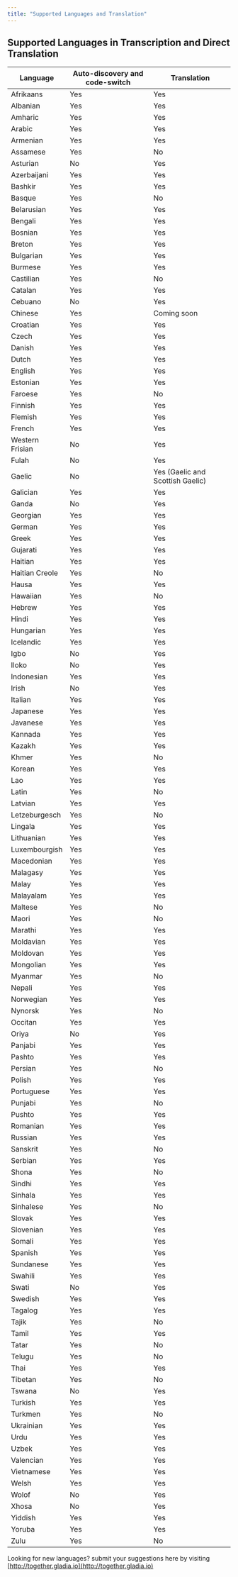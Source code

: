```yaml
---
title: "Supported Languages and Translation"
---
```


## Supported Languages in Transcription and Direct Translation

| Language        | Auto-discovery and code-switch | Translation                      |
| --------------- | ------------------------------ | -------------------------------- |
| Afrikaans       | Yes                            | Yes                              |
| Albanian        | Yes                            | Yes                              |
| Amharic         | Yes                            | Yes                              |
| Arabic          | Yes                            | Yes                              |
| Armenian        | Yes                            | Yes                              |
| Assamese        | Yes                            | No                               |
| Asturian        | No                             | Yes                              |
| Azerbaijani     | Yes                            | Yes                              |
| Bashkir         | Yes                            | Yes                              |
| Basque          | Yes                            | No                               |
| Belarusian      | Yes                            | Yes                              |
| Bengali         | Yes                            | Yes                              |
| Bosnian         | Yes                            | Yes                              |
| Breton          | Yes                            | Yes                              |
| Bulgarian       | Yes                            | Yes                              |
| Burmese         | Yes                            | Yes                              |
| Castilian       | Yes                            | No                               |
| Catalan         | Yes                            | Yes                              |
| Cebuano         | No                             | Yes                              |
| Chinese         | Yes                            | Coming soon                      |
| Croatian        | Yes                            | Yes                              |
| Czech           | Yes                            | Yes                              |
| Danish          | Yes                            | Yes                              |
| Dutch           | Yes                            | Yes                              |
| English         | Yes                            | Yes                              |
| Estonian        | Yes                            | Yes                              |
| Faroese         | Yes                            | No                               |
| Finnish         | Yes                            | Yes                              |
| Flemish         | Yes                            | Yes                              |
| French          | Yes                            | Yes                              |
| Western Frisian | No                             | Yes                              |
| Fulah           | No                             | Yes                              |
| Gaelic          | No                             | Yes (Gaelic and Scottish Gaelic) |
| Galician        | Yes                            | Yes                              |
| Ganda           | No                             | Yes                              |
| Georgian        | Yes                            | Yes                              |
| German          | Yes                            | Yes                              |
| Greek           | Yes                            | Yes                              |
| Gujarati        | Yes                            | Yes                              |
| Haitian         | Yes                            | Yes                              |
| Haitian Creole  | Yes                            | No                               |
| Hausa           | Yes                            | Yes                              |
| Hawaiian        | Yes                            | No                               |
| Hebrew          | Yes                            | Yes                              |
| Hindi           | Yes                            | Yes                              |
| Hungarian       | Yes                            | Yes                              |
| Icelandic       | Yes                            | Yes                              |
| Igbo            | No                             | Yes                              |
| Iloko           | No                             | Yes                              |
| Indonesian      | Yes                            | Yes                              |
| Irish           | No                             | Yes                              |
| Italian         | Yes                            | Yes                              |
| Japanese        | Yes                            | Yes                              |
| Javanese        | Yes                            | Yes                              |
| Kannada         | Yes                            | Yes                              |
| Kazakh          | Yes                            | Yes                              |
| Khmer           | Yes                            | No                               |
| Korean          | Yes                            | Yes                              |
| Lao             | Yes                            | Yes                              |
| Latin           | Yes                            | No                               |
| Latvian         | Yes                            | Yes                              |
| Letzeburgesch   | Yes                            | No                               |
| Lingala         | Yes                            | Yes                              |
| Lithuanian      | Yes                            | Yes                              |
| Luxembourgish   | Yes                            | Yes                              |
| Macedonian      | Yes                            | Yes                              |
| Malagasy        | Yes                            | Yes                              |
| Malay           | Yes                            | Yes                              |
| Malayalam       | Yes                            | Yes                              |
| Maltese         | Yes                            | No                               |
| Maori           | Yes                            | No                               |
| Marathi         | Yes                            | Yes                              |
| Moldavian       | Yes                            | Yes                              |
| Moldovan        | Yes                            | Yes                              |
| Mongolian       | Yes                            | Yes                              |
| Myanmar         | Yes                            | No                               |
| Nepali          | Yes                            | Yes                              |
| Norwegian       | Yes                            | Yes                              |
| Nynorsk         | Yes                            | No                               |
| Occitan         | Yes                            | Yes                              |
| Oriya           | No                             | Yes                              |
| Panjabi         | Yes                            | Yes                              |
| Pashto          | Yes                            | Yes                              |
| Persian         | Yes                            | No                               |
| Polish          | Yes                            | Yes                              |
| Portuguese      | Yes                            | Yes                              |
| Punjabi         | Yes                            | No                               |
| Pushto          | Yes                            | Yes                              |
| Romanian        | Yes                            | Yes                              |
| Russian         | Yes                            | Yes                              |
| Sanskrit        | Yes                            | No                               |
| Serbian         | Yes                            | Yes                              |
| Shona           | Yes                            | No                               |
| Sindhi          | Yes                            | Yes                              |
| Sinhala         | Yes                            | Yes                              |
| Sinhalese       | Yes                            | No                               |
| Slovak          | Yes                            | Yes                              |
| Slovenian       | Yes                            | Yes                              |
| Somali          | Yes                            | Yes                              |
| Spanish         | Yes                            | Yes                              |
| Sundanese       | Yes                            | Yes                              |
| Swahili         | Yes                            | Yes                              |
| Swati           | No                             | Yes                              |
| Swedish         | Yes                            | Yes                              |
| Tagalog         | Yes                            | Yes                              |
| Tajik           | Yes                            | No                               |
| Tamil           | Yes                            | Yes                              |
| Tatar           | Yes                            | No                               |
| Telugu          | Yes                            | No                               |
| Thai            | Yes                            | Yes                              |
| Tibetan         | Yes                            | No                               |
| Tswana          | No                             | Yes                              |
| Turkish         | Yes                            | Yes                              |
| Turkmen         | Yes                            | No                               |
| Ukrainian       | Yes                            | Yes                              |
| Urdu            | Yes                            | Yes                              |
| Uzbek           | Yes                            | Yes                              |
| Valencian       | Yes                            | Yes                              |
| Vietnamese      | Yes                            | Yes                              |
| Welsh           | Yes                            | Yes                              |
| Wolof           | No                             | Yes                              |
| Xhosa           | No                             | Yes                              |
| Yiddish         | Yes                            | Yes                              |
| Yoruba          | Yes                            | Yes                              |
| Zulu            | Yes                            | No                               |

<Note>Looking for new languages? submit your suggestions here by visiting [http://together.gladia.io](http://together.gladia.io)</Note>